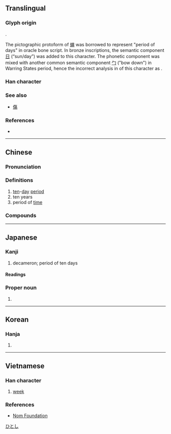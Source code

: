 {{also|句}}
{{character info/new}}
==Translingual==

===Glyph origin===
{{Han etyl}}

{{Han compound|螾|t1=earthworm|日|t2=sun/day|ls=psc}}.

The pictographic protoform of [[螾]] was borrowed to represent "period of days" in oracle bone script. In bronze inscriptions, the semantic component [[日]] (“sun/day”) was added to this character. The phonetic component was mixed with another common semantic component [[勹]] ("bow down") in Warring States period, hence the incorrect analysis in ''{{w|Shuowen Jiezi}}'' of this character as {{Han compound|勹|日}}.

===Han character===
{{stroke order|strokes=6}}
{{Han char|rn=72|rad=日|as=02|sn=6|four=27620|canj=PA|ids=⿹勹日}}

===See also===
* {{l|mul|复}} [[傷]] <!-- Graphically similar -->

===References===
* {{Han ref|kx=0489.160|dkj=13746|dj=0850.130|hdz=21485.030|uh=65EC|ud=26092|bh=A6AF|bd=42671}}

----

==Chinese==
{{zh-forms|alt=𠣙}}

===Pronunciation===
{{zh-pron
|m=xún
|c=ceon4
|mn=sûn
|mc=y
|oc=y
|cat=n
}}

===Definitions===
{{zh-hanzi}}

# [[ten]]-[[day]] [[period]]
# ten years
# period of [[time]]
===Compounds===
{{zh-der|兼旬|初旬|中旬|上旬|下旬|旬休|旬歲|旬始|旬朔|淹旬曠月|旬日|旬月|由旬|旬刊|旬年|經旬累月}}
----

==Japanese==

===Kanji===
{{ja-kanji|grade=c|rs=日02}}

# decameron; period of ten days

====Readings====
{{ja-readings
|goon=じゅん
|kanon=しゅん
}}

===Proper noun===
{{ja-pos|proper|ひとし}}

# {{given name|ja|male}}

[[Category:Japanese male given names|ひとし]]

----

==Korean==

===Hanja===
{{ko-hanja|hangeul=순|eumhun=|rv=sun|mr=sun|y=swun}}

# {{rfdef|ko|sort=日02}}

----

==Vietnamese==
{{attention|vi|check definition}}

===Han character===
{{vi-hantu|[[tuần]]|rs=日02}}

# [[week]]

===References===
* [http://nomfoundation.org/common/nom_details.php?codepoint=65ec Nom Foundation]

{{cln|vi|Han tu}}